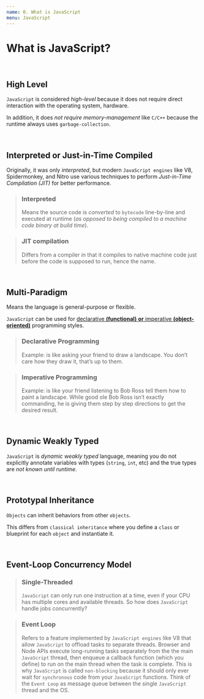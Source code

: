 ```yaml
---
name: 0. What is JavaScript
menu: JavaScript
---
```


# What is JavaScript?

<br />

## High Level

`JavaScript` is considered _high-level_ because it does not require direct interaction with the operating system, hardware.

In addition, it does _not require memory-management_ like `C/C++` because the runtime always uses `garbage-collection`.

<br />

## Interpreted or Just-in-Time Compiled

Originally, it was only _interpreted_, but modern `JavaScript engines` like V8, Spidermonkey, and Nitro use various techniques to perform _Just-in-Time Compilation (JIT)_ for better performance.

> ### **Interpreted**
>
> Means the source code is _converted_ to `bytecode` line-by-line and executed at runtime (_as opposed to being compiled to a machine code binary at build time_).

> ### **JIT compilation**
>
> Differs from a compiler in that it compiles to native machine code just before the code is supposed to run, hence the name.

<br />

## Multi-Paradigm

Means the language is general-purpose or flexible.

`JavaScript` can be used for [declarative **(functional)** **or** imperative **(object-oriented)**](https://codeburst.io/declarative-vs-imperative-programming-a8a7c93d9ad2) programming styles.

> ### **Declarative Programming**
>
> Example: is like asking your friend to draw a landscape. You don’t care how they draw it, that’s up to them.

> ### **Imperative Programming**
>
> Example: is like your friend listening to Bob Ross tell them how to paint a landscape. While good ole Bob Ross isn’t exactly commanding, he is giving them step by step directions to get the desired result.

<br />

## Dynamic Weakly Typed

`JavaScript` is _dynamic weakly typed_ language, meaning you do not explicitly annotate variables with types (`string`, `int`, etc) and the true types are _not known until runtime_.

<br />

## Prototypal Inheritance

`Objects` can inherit behaviors from other `objects`.

This differs from `classical inheritance` where you define a `class` or blueprint for each `object` and instantiate it.

<br />

## Event-Loop Concurrency Model

> ### **Single-Threaded**
>
> `JavaScript` can only run one instruction at a time, even if your CPU has multiple cores and available threads. So how does `JavaScript` handle jobs concurrently?

> ### **Event Loop**
>
> Refers to a feature implemented by `JavaScript engines` like V8 that allow `JavaScript` to offload tasks to separate threads. Browser and Node APIs execute long-running tasks separately from the the main `JavaScript` thread, then enqueue a callback function (which you define) to run on the main thread when the task is complete. This is why `JavaScript` is called `non-blocking` because it should only ever wait for `synchronous` code from your `JavaScript` functions. Think of the `Event Loop` as message queue between the single `JavaScript` thread and the OS.
